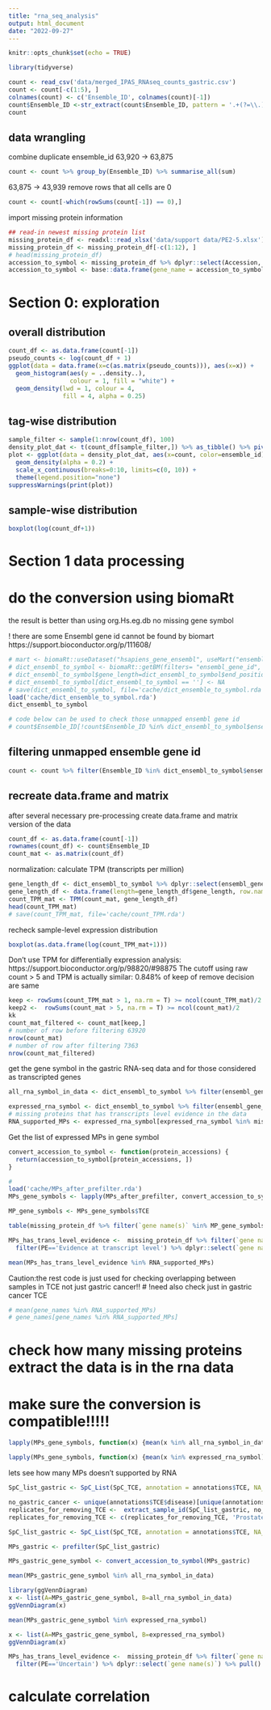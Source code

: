 ```yaml
---
title: "rna_seq_analysis"
output: html_document
date: "2022-09-27"
---
```


```r
knitr::opts_chunk$set(echo = TRUE)
```



```r
library(tidyverse)
```


```r
count <- read_csv('data/merged_IPAS_RNAseq_counts_gastric.csv')
count <- count[-c(1:5), ]
colnames(count) <- c('Ensemble_ID', colnames(count)[-1])
count$Ensemble_ID <-str_extract(count$Ensemble_ID, pattern = '.+(?=\\.)')
count
```


## data wrangling
combine duplicate ensemble_id
63,920 -> 63,875
```r
count <- count %>% group_by(Ensemble_ID) %>% summarise_all(sum)
```


63,875 -> 43,939
remove rows that all cells are 0
```r
count <- count[-which(rowSums(count[-1]) == 0),]
```




import missing protein information
```r
## read-in newest missing protein list
missing_protein_df <- readxl::read_xlsx('data/support data/PE2-5.xlsx')
missing_protein_df <- missing_protein_df[-c(1:12), ]
# head(missing_protein_df)
accession_to_symbol <- missing_protein_df %>% dplyr::select(Accession, `gene name(s)`) 
accession_to_symbol <- base::data.frame(gene_name = accession_to_symbol$`gene name(s)`, row.names = accession_to_symbol$Accession)
```



# Section 0: exploration

## overall distribution
```r
count_df <- as.data.frame(count[-1])
pseudo_counts <- log(count_df + 1)
ggplot(data = data.frame(x=c(as.matrix(pseudo_counts))), aes(x=x)) + 
  geom_histogram(aes(y = ..density..),
                 colour = 1, fill = "white") +
  geom_density(lwd = 1, colour = 4,
               fill = 4, alpha = 0.25)
```


## tag-wise distribution
```r
sample_filter <- sample(1:nrow(count_df), 100)
density_plot_dat <- t(count_df[sample_filter,]) %>% as_tibble() %>% pivot_longer(cols = everything(), names_to = 'ensemble_id', values_to = 'count') 
plot <- ggplot(data = density_plot_dat, aes(x=count, color=ensemble_id)) + 
  geom_density(alpha = 0.2) +
  scale_x_continuous(breaks=0:10, limits=c(0, 10)) +
  theme(legend.position="none")
suppressWarnings(print(plot))
```

## sample-wise distribution
```r
boxplot(log(count_df+1))
```




# Section 1 data processing


# do the conversion using biomaRt
the result is better than using org.Hs.eg.db
no missing gene symbol

! there are some Ensembl gene id cannot be found by biomart
https://support.bioconductor.org/p/111608/
```r
# mart <- biomaRt::useDataset("hsapiens_gene_ensembl", useMart("ensembl"))
# dict_ensembl_to_symbol <- biomaRt::getBM(filters= "ensembl_gene_id", attributes= c("ensembl_gene_id","hgnc_symbol", "start_position","end_position"), values=count$Ensemble_ID, mart= mart)
# dict_ensembl_to_symbol$gene_length=dict_ensembl_to_symbol$end_position - dict_ensembl_to_symbol$start_position
# dict_ensembl_to_symbol[dict_ensembl_to_symbol == ''] <- NA
# save(dict_ensembl_to_symbol, file='cache/dict_ensemble_to_symbol.rda')
load('cache/dict_ensemble_to_symbol.rda')
dict_ensembl_to_symbol

# code below can be used to check those unmapped ensembl gene id
# count$Ensemble_ID[!count$Ensemble_ID %in% dict_ensembl_to_symbol$ensembl_gene_id]
```


## filtering unmapped ensemble gene id
```r
count <- count %>% filter(Ensemble_ID %in% dict_ensembl_to_symbol$ensembl_gene_id)
```



## recreate data.frame and matrix
after several necessary pre-processing create data.frame and matrix version of the data
```r
count_df <- as.data.frame(count[-1])
rownames(count_df) <- count$Ensemble_ID
count_mat <- as.matrix(count_df)
```



normalization: calculate  TPM (transcripts per million)
```r
gene_length_df <- dict_ensembl_to_symbol %>% dplyr::select(ensembl_gene_id, gene_length) %>% unique()
gene_length_df <- data.frame(length=gene_length_df$gene_length, row.names=gene_length_df$ensembl_gene_id)
count_TPM_mat <- TPM(count_mat, gene_length_df)
head(count_TPM_mat)
# save(count_TPM_mat, file='cache/count_TPM.rda')
```

recheck sample-level expression distribution
```r
boxplot(as.data.frame(log(count_TPM_mat+1)))
```




Don't use TPM for differentially expression analysis: https://support.bioconductor.org/p/98820/#98875
The cutoff using raw count > 5 and TPM is actually similar: 0.848% of keep of remove decision are same
```r
keep <- rowSums(count_TPM_mat > 1, na.rm = T) >= ncol(count_TPM_mat)/2
keep2 <-  rowSums(count_mat > 5, na.rm = T) >= ncol(count_mat)/2
kk
count_mat_filtered <- count_mat[keep,]
# number of row before filtering 63920
nrow(count_mat)
# number of row after filtering 7363
nrow(count_mat_filtered)
```

<!-- ```{r} -->
<!-- library(org.Hs.eg.db) -->
<!-- dict <- AnnotationDbi::select(org.Hs.eg.db, keys = rownames(count_mat), keytype='ENSEMBL', columns = c('SYMBOL', 'ENSEMBL')) -->
<!-- ``` -->


get the gene symbol in the gastric RNA-seq data and for those considered as transcripted genes
```r
all_rna_symbol_in_data <- dict_ensembl_to_symbol %>% filter(ensembl_gene_id %in% rownames(count_mat)) %>% filter(!is.na(hgnc_symbol)) %>% dplyr::select(hgnc_symbol) %>% pull()

expressed_rna_symbol <- dict_ensembl_to_symbol %>% filter(ensembl_gene_id %in% rownames(count_mat_filtered)) %>% filter(!is.na(hgnc_symbol)) %>% dplyr::select(hgnc_symbol) %>% pull()
# missing proteins that has transcripts level evidence in the data
RNA_supported_MPs <- expressed_rna_symbol[expressed_rna_symbol %in% missing_protein_df$`gene name(s)`] 
```



Get the list of expressed MPs in gene symbol
```r
convert_accession_to_symbol <- function(protein_accessions) {
  return(accession_to_symbol[protein_accessions, ])
}

#
load('cache/MPs_after_prefilter.rda')
MPs_gene_symbols <- lapply(MPs_after_prefilter, convert_accession_to_symbol)
```


```r
MP_gene_symbols <- MPs_gene_symbols$TCE

table(missing_protein_df %>% filter(`gene name(s)` %in% MP_gene_symbols & !is.na(`gene name(s)`)) %>% dplyr::select(PE) %>% pull)

MPs_has_trans_level_evidence <-  missing_protein_df %>% filter(`gene name(s)` %in% MP_gene_symbols & !is.na(`gene name(s)`)) %>% 
  filter(PE=='Evidence at transcript level') %>% dplyr::select(`gene name(s)`) %>% pull()

mean(MPs_has_trans_level_evidence %in% RNA_supported_MPs)
```







##################################################
Caution:the rest code is just used for checking overlapping between samples in TCE not just gastric cancer!!
# !need also check just in gastric cancer TCE
```r
# mean(gene_names %in% RNA_supported_MPs)
# gene_names[gene_names %in% RNA_supported_MPs]
```



# check how many missing proteins extract the data is in the rna data
# make sure the conversion is compatible!!!!!


```r
lapply(MPs_gene_symbols, function(x) {mean(x %in% all_rna_symbol_in_data)})
```

```r
lapply(MPs_gene_symbols, function(x) {mean(x %in% expressed_rna_symbol)})
```


lets see how many MPs doesn't supported by RNA
```r
SpC_list_gastric <- SpC_List(SpC_TCE, annotation = annotations$TCE, NA_substitution = 0)

no_gastric_cancer <- unique(annotations$TCE$disease)[unique(annotations$TCE$disease) != 'Gastric']
replicates_for_removing_TCE <-  extract_sample_id(SpC_list_gastric, no_gastric_cancer)
replicates_for_removing_TCE <- c(replicates_for_removing_TCE, 'Prostate.IP0872_1701.H660')

SpC_list_gastric <- SpC_List(SpC_TCE, annotation = annotations$TCE, NA_substitution = 0, proteins_filter = missing_protein_df$Accession, replicates_remove = replicates_for_removing_TCE)

```

```r
MPs_gastric <- prefilter(SpC_list_gastric)
```

```r
MPs_gastric_gene_symbol <- convert_accession_to_symbol(MPs_gastric)
```

```r
mean(MPs_gastric_gene_symbol %in% all_rna_symbol_in_data)
```

```r
library(ggVennDiagram)
x <- list(A=MPs_gastric_gene_symbol, B=all_rna_symbol_in_data)
ggVennDiagram(x)
```


```r
mean(MPs_gastric_gene_symbol %in% expressed_rna_symbol)
```

```r
x <- list(A=MPs_gastric_gene_symbol, B=expressed_rna_symbol)
ggVennDiagram(x)
```

```r
MPs_has_trans_level_evidence <-  missing_protein_df %>% filter(`gene name(s)` %in% MPs_gastric_gene_symbol & !is.na(`gene name(s)`)) %>% 
  filter(PE=='Uncertain') %>% dplyr::select(`gene name(s)`) %>% pull()
```


# calculate correlation 